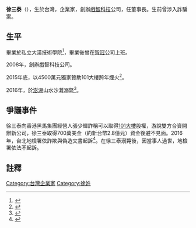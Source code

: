 {{Infobox person
| 姓名       = 徐三泰
| 圖像       = 
| 圖像大小   = 
| 圖像替代   =
| 圖像說明   = 
| 出生日期   = 1983年
| 出生地點   = {{TWN}}
| 逝世日期   = {{Death date and age|2016|8|4|1983|0|0}}
| 逝世地點   = {{TWN}}[[澎湖縣|澎湖縣]]
| 死因         =[[溺斃|溺斃]]
| 居住地     = 
| 國籍       = {{ROC}}
| 籍貫       =
| 別名       = 
| 語言       = 
| 教育程度   = 私立大漢技術學院
| 母校       = 
| 職業       = [[戲智科技|戲智科技]]公司創辦人
| 活躍時期   = 
| 知名原因   =
| 知名作品   = 
| 配偶       =  
| 子女       = 
| 父母       = 
| 親屬       =  
| 網站       =
}}
'''徐三泰'''（{{bd|1983年||2016年|8月4日|}}），生於台灣，企業家，創辦[[戲智科技|戲智科技]]公司，任董事長。生前曾涉入詐騙案。

==生平==
畢業於私立大漢技術學院<ref>{{cite news|title=學經歷造假 贊助101煙火竄紅|url=http://www.appledaily.com.tw/appledaily/article/headline/20160316/37111831/hotdailysec|accessdate=2016-08-04|agency=台灣蘋果日報|date=2016-03-16|archive-date=2017-01-14|archive-url=https://web.archive.org/web/20170114120321/http://www.appledaily.com.tw/appledaily/article/headline/20160316/37111831/hotdailysec}}</ref>，畢業後曾在[[智冠|智冠]]公司上班。

2008年，創辦戲智科技公司。

2015年底，以4500萬元獨家贊助101大樓跨年煙火<ref>{{cite news|author1=張文川|title=戲智徐三泰涉詐騙 300萬交保|url=http://news.ltn.com.tw/news/society/breakingnews/1631924|accessdate=2016-08-04|agency=自由時報|date=2016-03-14|archive-date=2018-12-06|archive-url=https://web.archive.org/web/20181206192347/http://news.ltn.com.tw/news/society/breakingnews/1631924}}</ref>。

2016年，於[[澎湖|澎湖]]山水沙灘溺斃<ref>{{cite news|author1=張文川|title=徐三泰昨天開庭未到 今卻驚傳澎湖溺斃|url=http://news.ltn.com.tw/news/society/breakingnews/1784598|accessdate=2016-08-04|agency=自由時報|date=2016-08-04|archive-date=2016-08-05|archive-url=https://web.archive.org/web/20160805233047/http://news.ltn.com.tw/news/society/breakingnews/1784598|dead-url=no}}</ref>。

==爭議事件==
徐三泰向香港黑馬集團經營人張少輝詐稱可以取得[[101大樓|101大樓]]股權，游說雙方合資開辦新公司，徐三泰取得700萬美金（約新台幣2.8億元）資金後避不見面。2016年，台北地檢署依詐欺與偽造文書起訴<ref>{{cite news|title=101煙火贊助商詐財2.8億　竟還扯下這個謊|url=http://www.appledaily.com.tw/realtimenews/article/new/20160706/902042/|accessdate=2016-08-04|agency=台灣蘋果日報|date=2016-07-06|archive-date=2017-01-14|archive-url=https://web.archive.org/web/20170114120250/http://www.appledaily.com.tw/realtimenews/article/new/20160706/902042/}}</ref>。在徐三泰溺斃後，因當事人過世，地檢署依法不起訴。

==註釋==
{{reflist}}

[[Category:台灣企業家|Category:台灣企業家]]
[[Category:徐姓|Category:徐姓]]